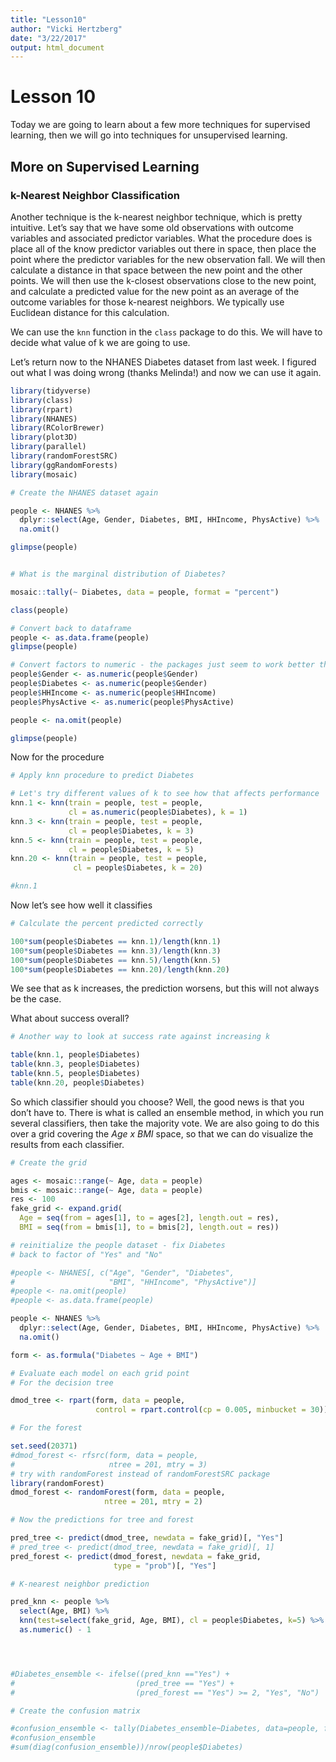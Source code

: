 ```yaml
---
title: "Lesson10"
author: "Vicki Hertzberg"
date: "3/22/2017"
output: html_document
---
```



# Lesson 10

Today we are going to learn about a few more techniques for supervised learning, then we will go into techniques for unsupervised learning.

## More on Supervised Learning

### k-Nearest Neighbor Classification

Another technique is the k-nearest neighbor technique, which is pretty intuitive. Let's say that we have some old observations with outcome variables and associated predictor variables. What the procedure does is place all of the know predictor variables out there in space, then place the point where the predictor variables for the new observation fall. We will then calculate a distance in that space between the new point and the other points. We will then use the k-closest observations close to the new point, and calculate a predicted value for the new point as an average of the outcome variables for those k-nearest neighbors. We typically use Euclidean distance for this calculation. 

We can use the `knn` function in the `class` package to do this. We will have to decide what value of k we are going to use. 

Let's return now to the NHANES Diabetes dataset from last week. I figured out what I was doing wrong (thanks Melinda!) and now we can use it again.

```r
library(tidyverse)
library(class)
library(rpart)
library(NHANES)
library(RColorBrewer)
library(plot3D)
library(parallel)
library(randomForestSRC)
library(ggRandomForests)
library(mosaic)

# Create the NHANES dataset again

people <- NHANES %>% 
  dplyr::select(Age, Gender, Diabetes, BMI, HHIncome, PhysActive) %>% 
  na.omit()

glimpse(people)


# What is the marginal distribution of Diabetes?

mosaic::tally(~ Diabetes, data = people, format = "percent")
```




```r
class(people)

# Convert back to dataframe
people <- as.data.frame(people)
glimpse(people)

# Convert factors to numeric - the packages just seem to work better that way
people$Gender <- as.numeric(people$Gender)
people$Diabetes <- as.numeric(people$Gender)
people$HHIncome <- as.numeric(people$HHIncome)
people$PhysActive <- as.numeric(people$PhysActive)

people <- na.omit(people)

glimpse(people)


```


Now for the procedure

```r
# Apply knn procedure to predict Diabetes

# Let's try different values of k to see how that affects performance
knn.1 <- knn(train = people, test = people, 
             cl = as.numeric(people$Diabetes), k = 1)
knn.3 <- knn(train = people, test = people, 
             cl = people$Diabetes, k = 3)
knn.5 <- knn(train = people, test = people, 
             cl = people$Diabetes, k = 5)
knn.20 <- knn(train = people, test = people, 
              cl = people$Diabetes, k = 20)

#knn.1


```

Now let's see how well it classifies

```r

# Calculate the percent predicted correctly

100*sum(people$Diabetes == knn.1)/length(knn.1)
100*sum(people$Diabetes == knn.3)/length(knn.3)
100*sum(people$Diabetes == knn.5)/length(knn.5)
100*sum(people$Diabetes == knn.20)/length(knn.20)

```

We see that as k increases, the prediction worsens, but this will not always be the case.

What about success overall?

```r

# Another way to look at success rate against increasing k

table(knn.1, people$Diabetes)
table(knn.3, people$Diabetes)
table(knn.5, people$Diabetes)
table(knn.20, people$Diabetes)
```



So which classifier should you choose? Well, the good news is that you don't have to. There is what is called an ensemble method, in which you run several classifiers, then take the majority vote. We are also going to do this over a grid covering the *Age x BMI* space, so that we can do visualize the results from each classifier.

```r

# Create the grid

ages <- mosaic::range(~ Age, data = people)
bmis <- mosaic::range(~ Age, data = people)
res <- 100
fake_grid <- expand.grid(
  Age = seq(from = ages[1], to = ages[2], length.out = res),
  BMI = seq(from = bmis[1], to = bmis[2], length.out = res))

# reinitialize the people dataset - fix Diabetes
# back to factor of "Yes" and "No"

#people <- NHANES[, c("Age", "Gender", "Diabetes", 
#                     "BMI", "HHIncome", "PhysActive")]
#people <- na.omit(people)
#people <- as.data.frame(people)

people <- NHANES %>% 
  dplyr::select(Age, Gender, Diabetes, BMI, HHIncome, PhysActive) %>% 
  na.omit()

form <- as.formula("Diabetes ~ Age + BMI")

# Evaluate each model on each grid point
# For the decision tree

dmod_tree <- rpart(form, data = people, 
                   control = rpart.control(cp = 0.005, minbucket = 30))

# For the forest

set.seed(20371)
#dmod_forest <- rfsrc(form, data = people, 
#                     ntree = 201, mtry = 3)
# try with randomForest instead of randomForestSRC package
library(randomForest)
dmod_forest <- randomForest(form, data = people, 
                     ntree = 201, mtry = 2)

# Now the predictions for tree and forest

pred_tree <- predict(dmod_tree, newdata = fake_grid)[, "Yes"]
# pred_tree <- predict(dmod_tree, newdata = fake_grid)[, 1]
pred_forest <- predict(dmod_forest, newdata = fake_grid, 
                       type = "prob")[, "Yes"]

# K-nearest neighbor prediction

pred_knn <- people %>%
  select(Age, BMI) %>%
  knn(test=select(fake_grid, Age, BMI), cl = people$Diabetes, k=5) %>%
  as.numeric() - 1




#Diabetes_ensemble <- ifelse((pred_knn =="Yes") +
#                           (pred_tree == "Yes") +
#                           (pred_forest == "Yes") >= 2, "Yes", "No")

# Create the confusion matrix

#confusion_ensemble <- tally(Diabetes_ensemble~Diabetes, data=people, format="count")
#confusion_ensemble
#sum(diag(confusion_ensemble))/nrow(people$Diabetes)

```

